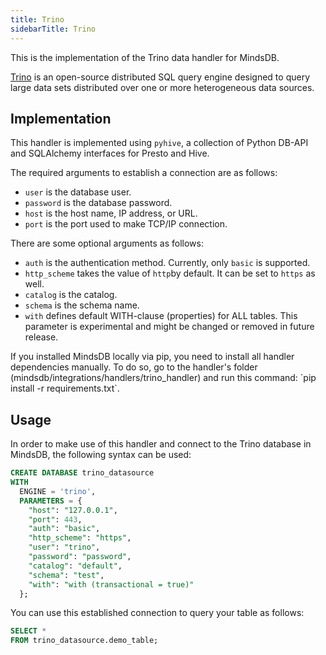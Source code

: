 ```yaml
---
title: Trino
sidebarTitle: Trino
---
```


This is the implementation of the Trino data handler for MindsDB.

[Trino](https://trino.io/) is an open-source distributed SQL query engine designed to query large data sets distributed over one or more heterogeneous data sources.

## Implementation

This handler is implemented using `pyhive`, a collection of Python DB-API and SQLAlchemy interfaces for Presto and Hive.

The required arguments to establish a connection are as follows:

* `user` is the database user.
* `password` is the database password.
* `host` is the host name, IP address, or URL.
* `port` is the port used to make TCP/IP connection.

There are some optional arguments as follows:

* `auth` is the authentication method. Currently, only `basic` is supported.
* `http_scheme` takes the value of `http`by default. It can be set to `https` as well.
* `catalog` is the catalog.
* `schema` is the schema name.
* `with` defines default WITH-clause (properties) for ALL tables. This parameter is experimental and might be changed or removed in future release.

<Tip>
If you installed MindsDB locally via pip, you need to install all handler dependencies manually. To do so, go to the handler's folder (mindsdb/integrations/handlers/trino_handler) and run this command: `pip install -r requirements.txt`.
</Tip>

## Usage

In order to make use of this handler and connect to the Trino database in MindsDB, the following syntax can be used:

```sql
CREATE DATABASE trino_datasource
WITH
  ENGINE = 'trino',
  PARAMETERS = {
    "host": "127.0.0.1",
    "port": 443,
    "auth": "basic",
    "http_scheme": "https",
    "user": "trino",
    "password": "password",
    "catalog": "default",
    "schema": "test",
    "with": "with (transactional = true)"
  };
```

You can use this established connection to query your table as follows:

```sql
SELECT *
FROM trino_datasource.demo_table;
```
